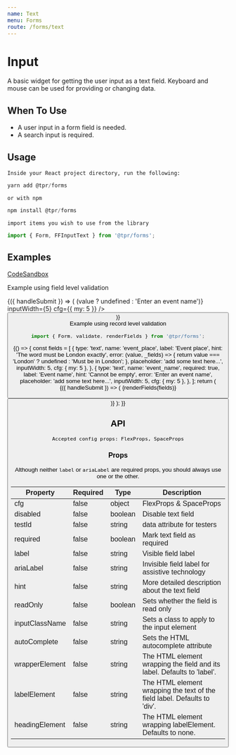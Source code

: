 ```yaml
---
name: Text
menu: Forms
route: /forms/text
---
```



# Input

A basic widget for getting the user input as a text field. Keyboard and mouse can be used for providing or changing data.

## When To Use

- A user input in a form field is needed.
- A search input is required.

## Usage

`Inside your React project directory, run the following:`

```js
yarn add @tpr/forms
```

`or with npm`

```js
npm install @tpr/forms
```

`import items you wish to use from the library`

```js
import { Form, FFInputText } from '@tpr/forms';
```

## Examples

[CodeSandbox](https://codesandbox.io)

Example using field level validation

<Playground>
	<Form onSubmit={console.log}>
		{({ handleSubmit }) => (
			<form onSubmit={handleSubmit}>
				<FFInputText
					name="event_name"
					label="Event name"
					placeholder="add some text here..."
					hint="Must be between 6 and 8 digits long"
					validate={(value) => (value ? undefined : 'Enter an event name')}
					inputWidth={5}
					cfg={{ my: 5 }}
				/>
				<button type="submit" style={{ display: 'none' }} children="Submit" />
			</form>
		)}
	</Form>
</Playground>

<br />
Example using record level validation

```js
import { Form, validate, renderFields } from '@tpr/forms';
```

<Playground>
	{() => {
		const fields = [
			{
				type: 'text',
				name: 'event_place',
				label: 'Event place',
				hint: 'The word must be London exactly',
				error: (value, _fields) => {
					return value === 'London' ? undefined : 'Must be in London';
				},
				placeholder: 'add some text here...',
				inputWidth: 5,
				cfg: { my: 5 },
			},
			{
				type: 'text',
				name: 'event_name',
				required: true,
				label: 'Event name',
				hint: 'Cannot be empty',
				error: 'Enter an event name',
				placeholder: 'add some text here...',
				inputWidth: 5,
				cfg: { my: 5 },
			},
		];
		return (
			<Form onSubmit={console.log} validate={validate(fields)}>
				{({ handleSubmit }) => (
					<form onSubmit={handleSubmit}>
						{renderFields(fields)}
						<button
							type="submit"
							style={{ display: 'none' }}
							children="Submit"
						/>
					</form>
				)}
			</Form>
		);
	}}
</Playground>

## API

```
Accepted config props: FlexProps, SpaceProps
```

### Props

Although neither `label` or `ariaLabel` are required props, you should always use one or the other.

| Property       | Required | Type    | Description                                                               |
| -------------- | -------- | ------- | ------------------------------------------------------------------------- |
| cfg            | false    | object  | FlexProps & SpaceProps                                                    |
| disabled       | false    | boolean | Disable text field                                                        |
| testId         | false    | string  | data attribute for testers                                                |
| required       | false    | boolean | Mark text field as required                                               |
| label          | false    | string  | Visible field label                                                       |
| ariaLabel      | false    | string  | Invisible field label for assistive technology                            |
| hint           | false    | string  | More detailed description about the text field                            |
| readOnly       | false    | boolean | Sets whether the field is read only                                       |
| inputClassName | false    | string  | Sets a class to apply to the input element                                |
| autoComplete   | false    | string  | Sets the HTML autocomplete attribute                                      |
| wrapperElement | false    | string  | The HTML element wrapping the field and its label. Defaults to 'label'.   |
| labelElement   | false    | string  | The HTML element wrapping the text of the field label. Defaults to 'div'. |
| headingElement | false    | string  | The HTML element wrapping labelElement. Defaults to none.                 |

